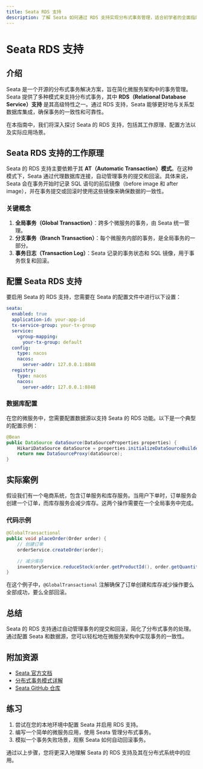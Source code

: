 ```yaml
---
title: Seata RDS 支持
description: 了解 Seata 如何通过 RDS 支持实现分布式事务管理，适合初学者的全面指南。
---
```


# Seata RDS 支持

## 介绍

Seata 是一个开源的分布式事务解决方案，旨在简化微服务架构中的事务管理。Seata 提供了多种模式来支持分布式事务，其中 **RDS（Relational Database Service）支持** 是其高级特性之一。通过 RDS 支持，Seata 能够更好地与关系型数据库集成，确保事务的一致性和可靠性。

在本指南中，我们将深入探讨 Seata 的 RDS 支持，包括其工作原理、配置方法以及实际应用场景。

## Seata RDS 支持的工作原理

Seata 的 RDS 支持主要依赖于其 **AT（Automatic Transaction）模式**。在这种模式下，Seata 通过代理数据库连接，自动管理事务的提交和回滚。具体来说，Seata 会在事务开始时记录 SQL 语句的前后镜像（before image 和 after image），并在事务提交或回滚时使用这些镜像来确保数据的一致性。

### 关键概念

1. **全局事务（Global Transaction）**：跨多个微服务的事务，由 Seata 统一管理。
2. **分支事务（Branch Transaction）**：每个微服务内部的事务，是全局事务的一部分。
3. **事务日志（Transaction Log）**：Seata 记录的事务状态和 SQL 镜像，用于事务恢复和回滚。

## 配置 Seata RDS 支持

要启用 Seata 的 RDS 支持，您需要在 Seata 的配置文件中进行以下设置：

```yaml
seata:
  enabled: true
  application-id: your-app-id
  tx-service-group: your-tx-group
  service:
    vgroup-mapping:
      your-tx-group: default
  config:
    type: nacos
    nacos:
      server-addr: 127.0.0.1:8848
  registry:
    type: nacos
    nacos:
      server-addr: 127.0.0.1:8848
```

### 数据库配置

在您的微服务中，您需要配置数据源以支持 Seata 的 RDS 功能。以下是一个典型的配置示例：

```java
@Bean
public DataSource dataSource(DataSourceProperties properties) {
    HikariDataSource dataSource = properties.initializeDataSourceBuilder().type(HikariDataSource.class).build();
    return new DataSourceProxy(dataSource);
}
```

## 实际案例

假设我们有一个电商系统，包含订单服务和库存服务。当用户下单时，订单服务会创建一个订单，而库存服务会减少库存。这两个操作需要在一个全局事务中完成。

### 代码示例

```java
@GlobalTransactional
public void placeOrder(Order order) {
    // 创建订单
    orderService.createOrder(order);
    
    // 减少库存
    inventoryService.reduceStock(order.getProductId(), order.getQuantity());
}
```

在这个例子中，`@GlobalTransactional` 注解确保了订单创建和库存减少操作要么全部成功，要么全部回滚。

## 总结

Seata 的 RDS 支持通过自动管理事务的提交和回滚，简化了分布式事务的处理。通过配置 Seata 和数据源，您可以轻松地在微服务架构中实现事务的一致性。

## 附加资源

- [Seata 官方文档](https://seata.io/zh-cn/docs/overview/what-is-seata.html)
- [分布式事务模式详解](https://dzone.com/articles/distributed-transaction-patterns)
- [Seata GitHub 仓库](https://github.com/seata/seata)

## 练习

1. 尝试在您的本地环境中配置 Seata 并启用 RDS 支持。
2. 编写一个简单的微服务应用，使用 Seata 管理分布式事务。
3. 模拟一个事务失败场景，观察 Seata 如何自动回滚事务。

通过以上步骤，您将更深入地理解 Seata 的 RDS 支持及其在分布式系统中的应用。